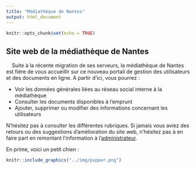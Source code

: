 ```yaml
---
title: "Médiathèque de Nantes"
output: html_document
---
```


```r
knitr::opts_chunk$set(echo = TRUE)
```

## Site web de la médiathèque de Nantes

&nbsp;&nbsp;&nbsp;&nbsp;Suite à la récente migration de ses serveurs, la médiathèque de Nantes est fière de vous accueillir sur ce nouveau portail de gestion des utilisateurs et des documents en ligne. A partir d'ici, vous pourrez :

*  Voir les données générales liées au réseau social interne à la médiathèque
*  Consulter les documents disponibles à l'emprunt
*  Ajouter, supprimer ou modifier des informations concernant les utilisateurs

N'hésitez pas à consulter les différentes rubriques. Si jamais vous aviez des retours ou des suggestions d'amélioration du site web, n'hésitez pas à en faire part en remontant l'information à l'[administrateur](administrateur@mediatheque-nantes.fr). 

En prime, voici un petit chien :

```r
knitr::include_graphics("../img/pupper.png")
```
